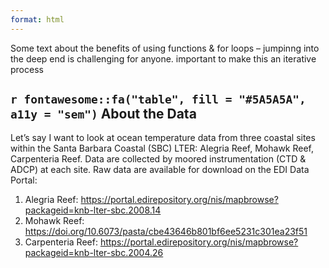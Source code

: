 ```yaml
---
format: html
---
```


Some text about the benefits of using functions & for loops -- jumpinng into the deep end is challenging for anyone. important to make this an iterative process

## `r fontawesome::fa("table", fill = "#5A5A5A", a11y = "sem")` About the Data

Let's say I want to look at ocean temperature data from three coastal sites within the Santa Barbara Coastal (SBC) LTER: Alegria Reef, Mohawk Reef, Carpenteria Reef. Data are collected by moored instrumentation (CTD & ADCP) at each site. Raw data are available for download on the EDI Data Portal:

  1. Alegria Reef: <https://portal.edirepository.org/nis/mapbrowse?packageid=knb-lter-sbc.2008.14>
  2. Mohawk Reef: <https://doi.org/10.6073/pasta/cbe43646b801bf6ee5231c301ea23f51>
  3. Carpenteria Reef: <https://portal.edirepository.org/nis/mapbrowse?packageid=knb-lter-sbc.2004.26>